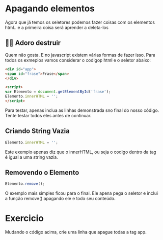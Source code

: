 
Apagando elementos
==================

Agora que já temos os seletores podemos fazer coisas com os elementos html.. e a primeira coisa será aprender a deleta-los


👵🏻 Adoro destruir
--------------------

Quem não gosta. E no javascript existem várias formas de fazer isso. Para todos os exmeplos vamos considerar o codigop html e o seletor abaixo:

```html
<div id="app">
<span id="frase">Frase</span>
</div>

<script>
var Elemento = document.getElementById('frase');
Elemento.innerHTML = '';
</script>
```
Para testar, apenas inclua as linhas demonstrada sno final do nosso código. Tente testar todos eles antes de continuar.

Criando String Vazia
---------------------------

```javascript
Elemento.innerHTML = '';
```

Este exemplo apenas diz que o innerHTML, ou seja o codigo dentro da tag é igual a uma string vazia.

Removendo o Elemento
--------------------------------

```javascript
Elemento.remove();
```

O exemplo mais simples ficou para o final. Ele apena pega o seletor e inclui a função remove() apagando ele e todo seu conteúdo.

Exercicio
===========

Mudando o código acima, crie uma linha que apague todas a tag app.
